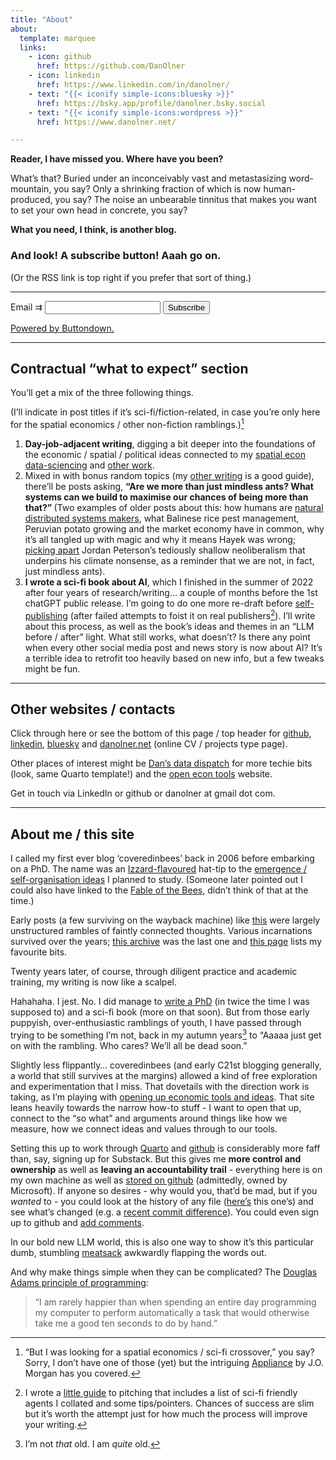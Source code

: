 ```yaml
---
title: "About"
about:
  template: marquee
  links:
    - icon: github
      href: https://github.com/DanOlner
    - icon: linkedin
      href: https://www.linkedin.com/in/danolner/
    - text: "{{< iconify simple-icons:bluesky >}}"
      href: https://bsky.app/profile/danolner.bsky.social
    - text: "{{< iconify simple-icons:wordpress >}}"
      href: https://www.danolner.net/

---
```


**Reader, I have missed you. Where have you been?** 

What’s that? Buried under an inconceivably vast and metastasizing word-mountain, you say? Only a shrinking fraction of which is now human-produced, you say? The noise an unbearable tinnitus that makes you want to set your own head in concrete, you say?

**What you need, I think, is another blog.** 

### And look! A subscribe button! Aaah go on. 

(Or the RSS link is top right if you prefer that sort of thing.)

----


<form
  action="
          https://buttondown.com/api/emails/embed-subscribe/danolner
         "
  method="post"
  class="form-label mt-4"
>
  <label for="email">Email ⇉</label>
  <input type="email" name="email" placeholder="" class="form-control" id="exampleInputEmail1"  />
  <input type="hidden" value="1" name="embed" />
  <input type="submit" value="Subscribe" class="btn btn-primary" />
  <p>
    <a href="https://buttondown.com" target="_blank">
      Powered by Buttondown.
    </a>
  </p>
</form>



----

## Contractual "what to expect" section

You'll get a mix of the three following things. 

(I'll indicate in post titles if it's sci-fi/fiction-related, in case you're only here for the spatial economics / other non-fiction ramblings.)[^scifitransport]

1. **Day-job-adjacent writing**, digging a bit deeper into the foundations of the economic / spatial / political ideas connected to my [spatial econ data-sciencing](https://danolner.github.io/) and [other work](https://www.danolner.net/).
2. Mixed in with bonus random topics (my [other writing](https://www.danolner.net/#writing-anchor) is a good guide), there'll be posts asking, **"Are we more than just mindless ants? What systems can we build to maximise our chances of being more than that?" **(Two examples of older posts about this: how humans are [natural distributed systems makers](https://coveredinbees.org.archived.website/3adaptivelandscapes.html), what Balinese rice pest management, Peruvian potato growing and the market economy have in common, why it’s all tangled up with magic and why it means Hayek was wrong; [picking apart](https://www.danolner.net/2022/08/jordan-petersons-zombie-climate-ideas) Jordan Peterson's tediously shallow neoliberalism that underpins his climate nonsense, as a reminder that we are not, in fact, just mindless ants).
3. **I wrote a sci-fi book about AI**, which I finished in the summer of 2022 after four years of research/writing... a couple of months before the 1st chatGPT public release. I'm going to do one more re-draft before [self-publishing](https://www.reddit.com/r/selfpublish/) (after failed attempts to foist it on real publishers[^pub]). I'll write about this process, as well as the book's ideas and themes in an "LLM before / after" light. What still works, what doesn't? Is there any point when every other social media post and news story is now about AI? It's a terrible idea to retrofit too heavily based on new info, but a few tweaks might be fun.



----

## Other websites / contacts

Click through here or see the bottom of this page / top header for [github](https://github.com/DanOlner), [linkedin](https://www.linkedin.com/in/danolner/), [bluesky](https://bsky.app/profile/danolner.bsky.social) and [danolner.net](https://www.danolner.net/) (online CV / projects type page).

Other places of interest might be [Dan's data dispatch](https://danolner.github.io/) for more techie bits (look, same Quarto template!) and the [open econ tools](https://danolner.github.io/RegionalEconomicTools/) website.

Get in touch via LinkedIn or github or danolner at gmail dot com.

----

## About me / this site

I called my first ever blog 'coveredinbees' back in 2006 before embarking on a PhD. The name was an [Izzard-flavoured](https://www.youtube.com/watch?v=CYuvLSFFalo) hat-tip to the [emergence / self-organisation ideas](https://coveredinbees.org.archived.website/node/391.html) I planned to study. (Someone later pointed out I could also have linked to the [Fable of the Bees](https://en.wikipedia.org/wiki/The_Fable_of_the_Bees), didn't think of that at the time.)

Early posts (a few surviving on the wayback machine) like [this](queenyandthetanners2006.html) were largely unstructured rambles of faintly connected thoughts. Various incarnations survived over the years; [this archive](https://coveredinbees.org.archived.website/) was the last one and [this page](https://www.danolner.net/#writing-anchor) lists my favourite bits.

Twenty years later, of course, through diligent practice and academic training, my writing is now like a scalpel. 

Hahahaha. I jest. No. I did manage to [write a PhD](https://github.com/DanOlner/PhD-thesis-n-code) (in twice the time I was supposed to) and a sci-fi book (more on that soon). But from those early puppyish, over-enthusiastic ramblings of youth, I have passed through trying to be something I'm not, back in my autumn years[^1] to "Aaaaa just get on with the rambling. Who cares? We'll all be dead soon."

Slightly less flippantly... coveredinbees (and early C21st blogging generally, a world that still survives at the margins) allowed a kind of free exploration and experimentation that I miss. That dovetails with the direction work is taking, as I'm playing with [opening up economic tools and ideas](https://danolner.github.io/RegionalEconomicTools/). That site leans heavily towards the narrow how-to stuff - I want to open that up, connect to the "so what" and arguments around things like how we measure, how we connect ideas and values through to our tools. 

Setting this up to work through [Quarto](https://quarto.org/) and [github](https://github.com/DanOlner/coveredinbees) is considerably more faff than, say, signing up for Substack. But this gives me **more control and ownership** as well as **leaving an accountability trail** - everything here is on my own machine as well as [stored on github](https://github.com/DanOlner/coveredinbees) (admittedly, owned by Microsoft). If anyone so desires - why would you, that'd be mad, but if you *wanted* to - you could look at the history of any file ([here's](https://github.com/DanOlner/coveredinbees/commits/master/posts/why_sfd/index.qmd) this one's) and see what's changed (e.g. a [recent commit difference](https://github.com/DanOlner/coveredinbees/commit/78788d0ca8ecbc5e46305a3849a196bf17e16165#diff-b4ac3c529b00f3e9f57376c3dd67f1700d6c2c70e2f62874c67ae7307faf0dae)). You could even sign up to github and [add comments](https://github.com/DanOlner/coveredinbees/issues/new?permalink=https%3A%2F%2Fgithub.com%2FDanOlner%2Fcoveredinbees%2Fblob%2F4426c86ade5bd504d01a72e2ab3df02becc26a5d%2Fposts%2Fwhy_sfd%2Findex.qmd%23L1).

In our bold new LLM world, this is also one way to show it's this particular dumb, stumbling [meatsack](https://www.youtube.com/watch?v=T6JFTmQCFHg) awkwardly flapping the words out.

And why make things simple when they can be complicated? The [Douglas Adams principle of programming](https://www.reddit.com/r/quotes/comments/btuvib/i_am_rarely_happier_than_when_spending_an_entire):

> "I am rarely happier than when spending an entire day programming my computer to perform automatically a task that would otherwise take me a good ten seconds to do by hand."


[^1]: I'm not *that* old. I am *quite* old.
[^pub]: I wrote a [little guide](https://www.danolner.net/2023/01/list-of-uk-sci-fi-friendly-literary-agents) to pitching that includes a list of sci-fi friendly agents I collated and some tips/pointers. Chances of success are slim but it's worth the attempt just for how much the process will improve your writing.
[^scifitransport]: "But I was looking for a spatial economics / sci-fi crossover," you say? Sorry, I don't have one of those (yet) but the intriguing [Appliance ](https://www.penguin.co.uk/books/447226/appliance-by-morgan-j-o/9781529115949) by J.O. Morgan has you covered.